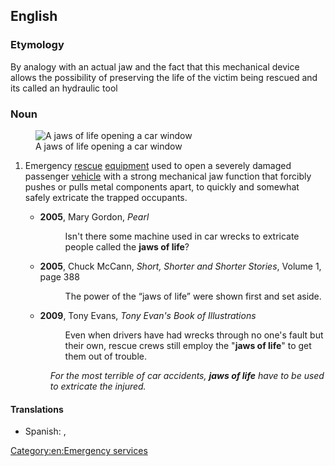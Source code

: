 ==English==
{{wikipedia}}

===Etymology===
By analogy with an actual jaw and the fact that this mechanical device allows the possibility of preserving the life of the victim being rescued and its called an hydraulic tool

===Noun===
{{en-plural noun}}
[[File:Spreizer schlossoeffnung.jpg|thumb|right|A jaws of life opening a car window]]

# {{lb|en|plurale tantum}} Emergency [[rescue]] [[equipment]] used to open a severely damaged passenger [[vehicle]] with a strong mechanical jaw function that forcibly pushes or pulls metal components apart, to quickly and somewhat safely extricate the trapped occupants.
#* '''2005''', Mary Gordon, ''Pearl''<!---[http://books.google.com/books?id=NBjN-64g1UMC&pg=PT164&dq=jaws+of+life&hl=en&ei=2AG_TtH4JqOTiAKNsdG2Aw&sa=X&oi=book_result&ct=result&resnum=7&ved=0CFUQ6AEwBg]--->
#*: Isn't there some machine used in car wrecks to extricate people called the '''jaws of life'''?
#* '''2005''', Chuck McCann, ''Short, Shorter and Shorter Stories'', Volume 1, page 388<!---[http://books.google.com/books?id=GEpbbkPlNSoC&pg=PA388&dq=%22jaws+of+life%22&hl=en&ei=KAK_TvS4O6LfiALH8M3yAg&sa=X&oi=book_result&ct=result&resnum=8&sqi=2&ved=0CGMQ6AEwBw]--->
#*: The power of the “jaws of life” were shown first and set aside.
#* '''2009''', Tony Evans, ''Tony Evan's Book of Illustrations''<!---[http://books.google.com/books?id=O-d2JAlk9uMC&pg=PT208&dq=%22jaws+of+life%22&hl=en&ei=cAK_TuzkMOWViAL2gqGbAw&sa=X&oi=book_result&ct=result&resnum=6&ved=0CFMQ6AEwBTgK]--->
#*: Even when drivers have had wrecks through no one's fault but their own, rescue crews still employ the "'''jaws of life'''" to get them out of trouble.
#: ''For the most terrible of car accidents, '''jaws of life''' have to be used to extricate the injured.''

====Translations====
{{trans-top|emergency rescue equipment}}
* Spanish: {{t|es|mandíbulas de la vida|f}}, {{t|es|quijadas de la vida|f-p}}
{{trans-mid}}
{{trans-bottom}}

[[Category:en:Emergency services]]